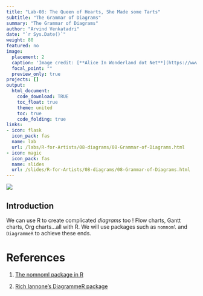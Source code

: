 ```yaml
---
title: "Lab-08: The Queen of Hearts, She Made some Tarts"
subtitle: "The Grammar of Diagrams"
summary: "The Grammar of Diagrams"
author: "Arvind Venkatadri"
date: "`r Sys.Date()`"
weight: 80
featured: no
image:
  placement: 2
  caption: 'Image credit: [**Alice In Wonderland dot Net**](https://www.alice-in-wonderland.net/)'
  focal_point: ""
  preview_only: true
projects: []
output: 
  html_document:
    code_download: TRUE
    toc_float: true
    theme: united
    toc: true
    code_folding: true
links:
- icon: flask
  icon_pack: fas
  name: lab
  url: /labs/R-for-Artists/08-diagrams/08-Grammar-of-Diagrams.html
- icon: magic
  icon_pack: fas
  name: slides
  url: /slides/R-for-Artists/08-diagrams/08-Grammar-of-Diagrams.html
---
```


![](featured.jpg)


## Introduction

We can use R to create complicated *diagrams* too ! Flow charts, Gantt charts, Org charts...all with R. We will use packages such as `nomnoml` and `DiagrammeR` to achieve these ends.


# References

1. [The nomnoml package in R](https://nomnoml.com)

2. [ Rich Iannone's DiagrammeR package](https://rich-iannone.github.io/DiagrammeR/graphviz_and_mermaid.html)
